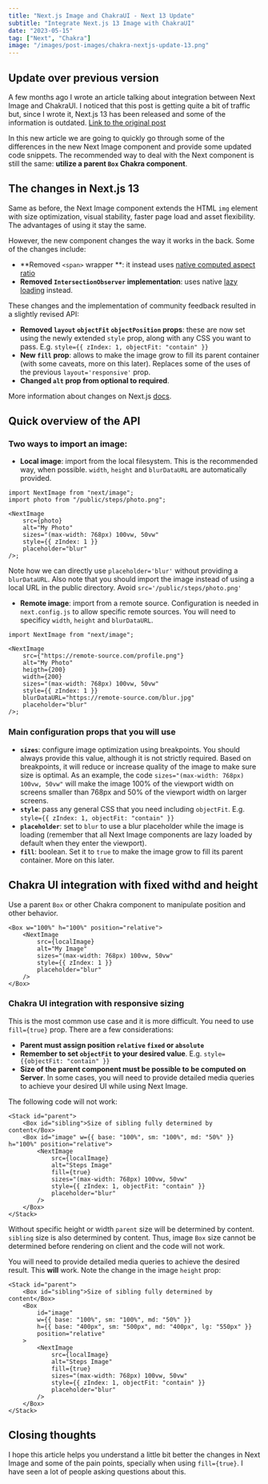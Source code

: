 ```yaml
---
title: "Next.js Image and ChakraUI - Next 13 Update"
subtitle: "Integrate Next.js 13 Image with ChakraUI"
date: "2023-05-15"
tag: ["Next", "Chakra"]
image: "/images/post-images/chakra-nextjs-update-13.png"
---
```


## Update over previous version

A few months ago I wrote an article talking about integration between Next Image and ChakraUI. I noticed that this post is getting quite a bit of traffic but, since I wrote it, Next.js 13 has been released and some of the information is outdated. [Link to the original post](/blog/chakra-next-image-components)

In this new article we are going to quickly go through some of the differences in the new Next Image component and provide some updated code snippets. The recommended way to deal with the Next component is still the same: **utilize a parent `Box` Chakra component**.

## The changes in Next.js 13

Same as before, the Next Image component extends the HTML `img` element with size optimization, visual stability, faster page load and asset flexibility. The advantages of using it stay the same.

However, the new component changes the way it works in the back. Some of the changes include:

-   **Removed `<span>` wrapper **: it instead uses [native computed aspect ratio](https://caniuse.com/mdn-html_elements_img_aspect_ratio_computed_from_attributes)
-   **Removed `IntersectionObserver` implementation**: uses native [lazy loading](https://caniuse.com/loading-lazy-attr) instead.

These changes and the implementation of community feedback resulted in a slightly revised API:

-   **Removed `layout` `objectFit` `objectPosition` props**: these are now set using the newly extended `style` prop, along with any CSS you want to pass. E.g. `style={{ zIndex: 1, objectFit: "contain" }}`
-   **New `fill` prop**: allows to make the image grow to fill its parent container (with some caveats, more on this later). Replaces some of the uses of the previous `layout='responsive'` prop.
-   **Changed `alt` prop from optional to required**.

More information about changes on Next.js [docs](https://nextjs.org/docs/messages/next-image-upgrade-to-13).

## Quick overview of the API

### Two ways to import an image:

-   **Local image**: import from the local filesystem. This is the recommended way, when possible. `width`, `height` and `blurDataURL` are automatically provided.

```tsx
import NextImage from "next/image";
import photo from "/public/steps/photo.png";

<NextImage
    src={photo}
    alt="My Photo"
    sizes="(max-width: 768px) 100vw, 50vw"
    style={{ zIndex: 1 }}
    placeholder="blur"
/>;
```

Note how we can directly use `placeholder='blur'` without providing a `blurDataURL`. Also note that you should import the image instead of using a local URL in the public directory. Avoid `src='/public/steps/photo.png'`

-   **Remote image**: import from a remote source. Configuration is needed in `next.config.js` to allow specific remote sources. You will need to specificy `width`, `height` and `blurDataURL`.

```tsx
import NextImage from "next/image";

<NextImage
    src={"https://remote-source.com/profile.png"}
    alt="My Photo"
    heigth={200}
    width={200}
    sizes="(max-width: 768px) 100vw, 50vw"
    style={{ zIndex: 1 }}
    blurDataURL="https://remote-source.com/blur.jpg"
    placeholder="blur"
/>;
```

### Main configuration props that you will use

-   **`sizes`**: configure image optimization using breakpoints. You should always provide this value, although it is not strictly required. Based on breakpoints, it will reduce or increase quality of the image to make sure size is optimal. As an example, the code `sizes="(max-width: 768px) 100vw, 50vw"` will make the image 100% of the viewport width on screens smaller than 768px and 50% of the viewport width on larger screens.
-   **`style`**: pass any general CSS that you need including `objectFit`. E.g. `style={{ zIndex: 1, objectFit: "contain" }}`
-   **`placeholder`**: set to `blur` to use a blur placeholder while the image is loading (remember that all Next Image components are lazy loaded by default when they enter the viewport).
-   **`fill`**: boolean. Set it to `true` to make the image grow to fill its parent container. More on this later.

## Chakra UI integration with fixed withd and height

Use a parent `Box` or other Chakra component to manipulate position and other behavior.

```tsx
<Box w="100%" h="100%" position="relative">
    <NextImage
        src={localImage}
        alt="My Image"
        sizes="(max-width: 768px) 100vw, 50vw"
        style={{ zIndex: 1 }}
        placeholder="blur"
    />
</Box>
```

### Chakra UI integration with responsive sizing

This is the most common use case and it is more difficult. You need to use `fill={true}` prop. There are a few considerations:

-   **Parent must assign position `relative` `fixed` or `absolute`**
-   **Remember to set `objectFit` to your desired value**. E.g. `style={{objectFit: "contain" }}`
-   **Size of the parent component must be possible to be computed on Server**. In some cases, you will need to provide detailed media queries to achieve your desired UI while using Next Image.

The following code will not work:

```tsx
<Stack id="parent">
    <Box id="sibling">Size of sibling fully determined by content</Box>
    <Box id="image" w={{ base: "100%", sm: "100%", md: "50%" }} h="100%" position="relative">
        <NextImage
            src={localImage}
            alt="Steps Image"
            fill={true}
            sizes="(max-width: 768px) 100vw, 50vw"
            style={{ zIndex: 1, objectFit: "contain" }}
            placeholder="blur"
        />
    </Box>
</Stack>
```

Without specific height or width `parent` size will be determined by content. `sibling` size is also determined by content. Thus, image `Box` size cannot be determined before rendering on client and the code will not work.

You will need to provide detailed media queries to achieve the desired result. This **will** work. Note the change in the image `height` prop:

```tsx
<Stack id="parent">
    <Box id="sibling">Size of sibling fully determined by content</Box>
    <Box
        id="image"
        w={{ base: "100%", sm: "100%", md: "50%" }}
        h={{ base: "400px", sm: "500px", md: "400px", lg: "550px" }}
        position="relative"
    >
        <NextImage
            src={localImage}
            alt="Steps Image"
            fill={true}
            sizes="(max-width: 768px) 100vw, 50vw"
            style={{ zIndex: 1, objectFit: "contain" }}
            placeholder="blur"
        />
    </Box>
</Stack>
```

## Closing thoughts

I hope this article helps you understand a little bit better the changes in Next Image and some of the pain points, specially when using `fill={true}`. I have seen a lot of people asking questions about this.
